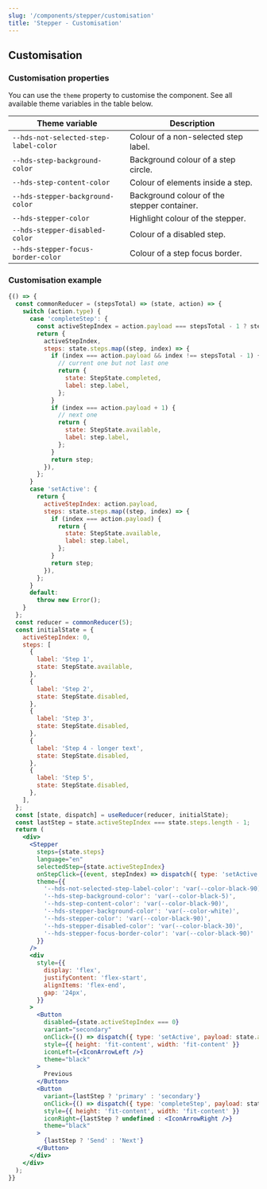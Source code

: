 ```yaml
---
slug: '/components/stepper/customisation'
title: 'Stepper - Customisation'
---
```




## Customisation

### Customisation properties

You can use the `theme` property to customise the component. See all available theme variables in the table below.

| Theme variable                        | Description                                 |
| ------------------------------------- | ------------------------------------------- |
| `--hds-not-selected-step-label-color` | Colour of a non-selected step label.        |
| `--hds-step-background-color`         | Background colour of a step circle.         |
| `--hds-step-content-color`            | Colour of elements inside a step.           |
| `--hds-stepper-background-color`      | Background colour of the stepper container. |
| `--hds-stepper-color`                 | Highlight colour of the stepper.            |
| `--hds-stepper-disabled-color`        | Colour of a disabled step.                  |
| `--hds-stepper-focus-border-color`    | Colour of a step focus border.              |

### Customisation example
<Playground>


```jsx
{() => {
  const commonReducer = (stepsTotal) => (state, action) => {
    switch (action.type) {
      case 'completeStep': {
        const activeStepIndex = action.payload === stepsTotal - 1 ? stepsTotal - 1 : action.payload + 1;
        return {
          activeStepIndex,
          steps: state.steps.map((step, index) => {
            if (index === action.payload && index !== stepsTotal - 1) {
              // current one but not last one
              return {
                state: StepState.completed,
                label: step.label,
              };
            }
            if (index === action.payload + 1) {
              // next one
              return {
                state: StepState.available,
                label: step.label,
              };
            }
            return step;
          }),
        };
      }
      case 'setActive': {
        return {
          activeStepIndex: action.payload,
          steps: state.steps.map((step, index) => {
            if (index === action.payload) {
              return {
                state: StepState.available,
                label: step.label,
              };
            }
            return step;
          }),
        };
      }
      default:
        throw new Error();
    }
  };
  const reducer = commonReducer(5);
  const initialState = {
    activeStepIndex: 0,
    steps: [
      {
        label: 'Step 1',
        state: StepState.available,
      },
      {
        label: 'Step 2',
        state: StepState.disabled,
      },
      {
        label: 'Step 3',
        state: StepState.disabled,
      },
      {
        label: 'Step 4 - longer text',
        state: StepState.disabled,
      },
      {
        label: 'Step 5',
        state: StepState.disabled,
      },
    ],
  };
  const [state, dispatch] = useReducer(reducer, initialState);
  const lastStep = state.activeStepIndex === state.steps.length - 1;
  return (
    <div>
      <Stepper
        steps={state.steps}
        language="en"
        selectedStep={state.activeStepIndex}
        onStepClick={(event, stepIndex) => dispatch({ type: 'setActive', payload: stepIndex })}
        theme={{
          '--hds-not-selected-step-label-color': 'var(--color-black-90)',
          '--hds-step-background-color': 'var(--color-black-5)',
          '--hds-step-content-color': 'var(--color-black-90)',
          '--hds-stepper-background-color': 'var(--color-white)',
          '--hds-stepper-color': 'var(--color-black-90)',
          '--hds-stepper-disabled-color': 'var(--color-black-30)',
          '--hds-stepper-focus-border-color': 'var(--color-black-90)'
        }}
      />
      <div
        style={{
          display: 'flex',
          justifyContent: 'flex-start',
          alignItems: 'flex-end',
          gap: '24px',
        }}
      >
        <Button
          disabled={state.activeStepIndex === 0}
          variant="secondary"
          onClick={() => dispatch({ type: 'setActive', payload: state.activeStepIndex - 1 })}
          style={{ height: 'fit-content', width: 'fit-content' }}
          iconLeft={<IconArrowLeft />}
          theme="black"
        >
          Previous
        </Button>
        <Button
          variant={lastStep ? 'primary' : 'secondary'}
          onClick={() => dispatch({ type: 'completeStep', payload: state.activeStepIndex })}
          style={{ height: 'fit-content', width: 'fit-content' }}
          iconRight={lastStep ? undefined : <IconArrowRight />}
          theme="black"
        >
          {lastStep ? 'Send' : 'Next'}
        </Button>
      </div>
    </div>
  );
}}
```

</Playground>
